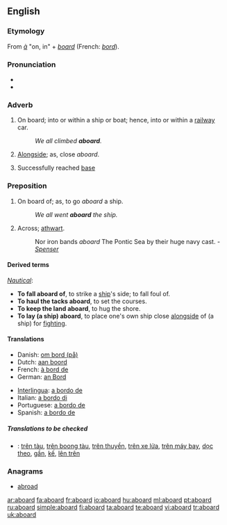 ==English==

===Etymology===
From {{OF.}} ''[[à]]'' "on, in" + ''[[board]]'' (French: ''[[bord]]'').

===Pronunciation===
*{{IPA| [ə'bɔ:rd]}}
*{{audio|en-us-aboard.ogg|Audio (US)}}

===Adverb===
{{en-adv|-}}

# On board; into or within a ship or boat; hence, into or within a [[railway]] car.
#: ''We all climbed '''aboard'''.''
# [[Alongside]]; as, close ''aboard''.
# {{baseball}} Successfully reached [[base]]

===Preposition===
{{en-prep}}

# On board of; as, to go ''aboard'' a ship.
#: ''We all went '''aboard''' the ship.''
# {{obsolete}} Across; [[athwart]].
#:Nor iron bands ''aboard'' The Pontic Sea by their huge navy cast. - ''[[Spenser]]''

====Derived terms====
''[[Nautical]]'':
*'''To fall aboard of''', to strike a [[ship]]'s side; to fall foul of.
*'''To haul the tacks aboard''', to set the courses.
*'''To keep the land aboard''', to hug the shore.
*'''To lay (a ship) aboard''', to place one's own ship close [[alongside]] of (a ship) for [[fighting]].

====Translations====
{{trans-top|on board of}}
*Danish: [[om bord (på)]]
*Dutch: [[aan boord]]
*French: [[à bord de]]
*German: [[an Bord]]
{{trans-mid}}
*[[Interlingua]]: [[a bordo de]]
*Italian: [[a bordo di]]
*Portuguese: [[a bordo de]]
*Spanish: [[a bordo de]]
{{trans-bottom}}

=====Translations to be checked=====
{{checktrans}}
*{{ttbc|Vietnamese}}: [[trên tàu]], [[trên boong tàu]], [[trên thuyền]], [[trên xe lửa]], [[trên máy bay]], [[dọc theo]], [[gần]], [[kế]], [[lên trên]]

===Anagrams===
* [[abroad]]
[[ar:aboard]]
[[fa:aboard]]
[[fr:aboard]]
[[io:aboard]]
[[hu:aboard]]
[[ml:aboard]]
[[pt:aboard]]
[[ru:aboard]]
[[simple:aboard]]
[[fi:aboard]]
[[ta:aboard]]
[[te:aboard]]
[[vi:aboard]]
[[tr:aboard]]
[[uk:aboard]]